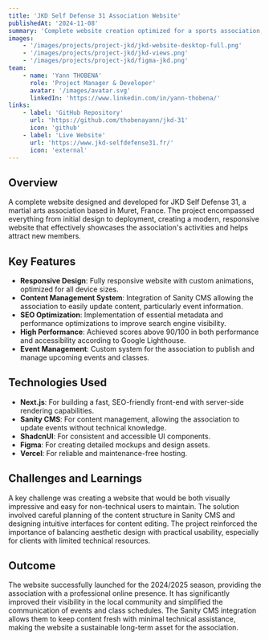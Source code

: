```yaml
---
title: 'JKD Self Defense 31 Association Website'
publishedAt: '2024-11-08'
summary: 'Complete website creation optimized for a sports association, featuring responsive design, SEO optimization, and a content management system for easy updates.'
images:
    - '/images/projects/project-jkd/jkd-website-desktop-full.png'
    - '/images/projects/project-jkd/jkd-views.png'
    - '/images/projects/project-jkd/figma-jkd.png'
team:
    - name: 'Yann THOBENA'
      role: 'Project Manager & Developer'
      avatar: '/images/avatar.svg'
      linkedIn: 'https://www.linkedin.com/in/yann-thobena/'
links:
    - label: 'GitHub Repository'
      url: 'https://github.com/thobenayann/jkd-31'
      icon: 'github'
    - label: 'Live Website'
      url: 'https://www.jkd-selfdefense31.fr/'
      icon: 'external'
---
```


## Overview

A complete website designed and developed for JKD Self Defense 31, a martial arts association based in Muret, France. The project encompassed everything from initial design to deployment, creating a modern, responsive website that effectively showcases the association's activities and helps attract new members.

## Key Features

-   **Responsive Design**: Fully responsive website with custom animations, optimized for all device sizes.
-   **Content Management System**: Integration of Sanity CMS allowing the association to easily update content, particularly event information.
-   **SEO Optimization**: Implementation of essential metadata and performance optimizations to improve search engine visibility.
-   **High Performance**: Achieved scores above 90/100 in both performance and accessibility according to Google Lighthouse.
-   **Event Management**: Custom system for the association to publish and manage upcoming events and classes.

## Technologies Used

-   **Next.js**: For building a fast, SEO-friendly front-end with server-side rendering capabilities.
-   **Sanity CMS**: For content management, allowing the association to update events without technical knowledge.
-   **ShadcnUI**: For consistent and accessible UI components.
-   **Figma**: For creating detailed mockups and design assets.
-   **Vercel**: For reliable and maintenance-free hosting.

## Challenges and Learnings

A key challenge was creating a website that would be both visually impressive and easy for non-technical users to maintain. The solution involved careful planning of the content structure in Sanity CMS and designing intuitive interfaces for content editing. The project reinforced the importance of balancing aesthetic design with practical usability, especially for clients with limited technical resources.

## Outcome

The website successfully launched for the 2024/2025 season, providing the association with a professional online presence. It has significantly improved their visibility in the local community and simplified the communication of events and class schedules. The Sanity CMS integration allows them to keep content fresh with minimal technical assistance, making the website a sustainable long-term asset for the association.
